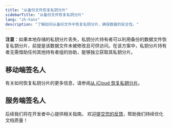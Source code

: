 ```yaml
---
title: "从备份文件恢复私钥分片"
sidebarTitle: "从备份文件恢复私钥分片"
lang: "zh-hans"
description: "了解如何从备份文件中恢复私钥分片，确保数据的安全性。"
---
```


**注意**：如果本地存储的私钥分片丢失，私钥分片持有者可以利用备份的数据文件恢复私钥分片，前提是该数据文件未被修改且可供访问。在该方案中，私钥分片持有者无需借助任何其他持有者组的协助，能够独立获取其私钥分片。

## 移动端签名人

有关如何恢复私钥分片的更多信息，请参阅[从 iCloud 恢复私钥分片](/cn/guard/reset)。

## 服务端签名人

后续我们将在开发者中心提供相关指南。
<Tip>欢迎[提交您的反馈](https://forms.zohopublic.com/cobo/form/DocumentFeedbackForm/formperma/QvLOhxJv1_JMsJ-1dleZ8Itb_7rzN-LtgvsDdxosoVI?referrername=manuals)，帮助我们持续优化文档质量！</Tip>